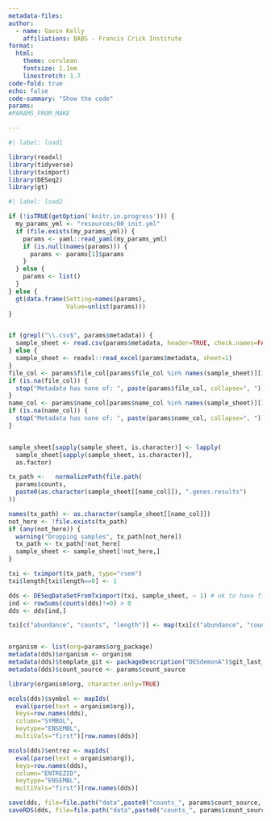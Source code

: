 ```yaml
---
metadata-files: 
author: 
  - name: Gavin Kelly
    affiliations: BABS - Francis Crick Institute
format:
  html:
    theme: cerulean
    fontsize: 1.1em
    linestretch: 1.7
code-fold: true
echo: false
code-summary: "Show the code"
params:
#PARAMS_FROM_MAKE

---
```

```r
#| label: load1

library(readxl)
library(tidyverse)
library(tximport)
library(DESeq2)
library(gt)

```


```r
#| label: load2

if (!isTRUE(getOption('knitr.in.progress'))) {
  my_params_yml <- "resources/00_init.yml"
  if (file.exists(my_params_yml)) {
    params <- yaml::read_yaml(my_params_yml)
    if (is.null(names(params))) {
      params <- params[1]$params
    }
  } else {
    params <- list()
  }
} else {
  gt(data.frame(Setting=names(params),
                Value=unlist(params)))
}


if (grepl("\\.csv$", params$metadata)) {
  sample_sheet <- read.csv(params$metadata, header=TRUE, check.names=FALSE)
} else {
  sample_sheet <- readxl::read_excel(params$metadata, sheet=1)
}
file_col <- params$file_col[params$file_col %in% names(sample_sheet)][1]
if (is.na(file_col)) {
  stop("Metadata has none of: ", paste(params$file_col, collapse=", "))
}
name_col <- params$name_col[params$name_col %in% names(sample_sheet)][1]
if (is.na(name_col)) {
  stop("Metadata has none of: ", paste(params$name_col, collapse=", "))
}


sample_sheet[sapply(sample_sheet, is.character)] <- lapply(
  sample_sheet[sapply(sample_sheet, is.character)], 
  as.factor)

tx_path <-   normalizePath(file.path(
  params$counts,
  paste0(as.character(sample_sheet[[name_col]]), ".genes.results")
))

names(tx_path) <- as.character(sample_sheet[[name_col]])
not_here <- !file.exists(tx_path)
if (any(not_here)) {
  warning("Dropping samples", tx_path[not_here])
  tx_path <- tx_path[!not_here]
  sample_sheet <- sample_sheet[!not_here,]
}

txi <- tximport(tx_path, type="rsem")
txi$length[txi$length==0] <- 1

dds <- DESeqDataSetFromTximport(txi, sample_sheet, ~ 1) # ok to have fixed trivial design - it'll get swapped out
ind <- rowSums(counts(dds)!=0) > 0
dds <- dds[ind,]

txi[c("abundance", "counts", "length")] <- map(txi[c("abundance", "counts", "length")], ~ .[ind,])


organism <- list(org=params$org_package)
metadata(dds)$organism <- organism
metadata(dds)$template_git <- packageDescription("DESdemonA")$git_last_commit
metadata(dds)$count_source <- params$count_source

library(organism$org, character.only=TRUE)

mcols(dds)$symbol <- mapIds(
  eval(parse(text = organism$org)), 
  keys=row.names(dds),
  column="SYMBOL",
  keytype="ENSEMBL",
  multiVals="first")[row.names(dds)]

mcols(dds)$entrez <- mapIds(
  eval(parse(text = organism$org)),
  keys=row.names(dds),
  column="ENTREZID",
  keytype="ENSEMBL",
  multiVals="first")[row.names(dds)]

save(dds, file=file.path("data",paste0("counts_", params$count_source, ".rda")))
saveRDS(dds, file=file.path("data",paste0("counts_", params$count_source, ".rds")))
```
